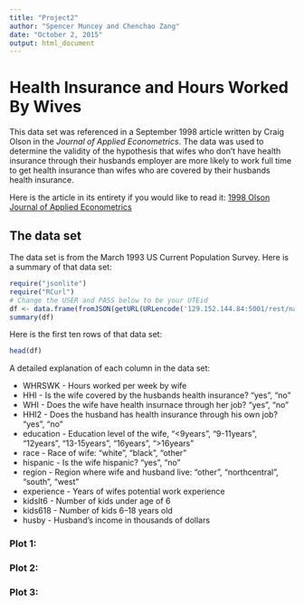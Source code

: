 ```yaml
---
title: "Project2"
author: "Spencer Muncey and Chenchao Zang"
date: "October 2, 2015"
output: html_document
---
```

# Health Insurance and Hours Worked By Wives
This data set was referenced in a September 1998 article written by Craig Olson in the *Journal of Applied Econometrics*. The data was used to determine the validity of the hypothesis that wifes who don't have health insurance through their husbands employer are more likely to work full time to get health insurance than wifes who are covered by their husbands health insurance. 

Here is the article in its entirety if you would like to read it: [1998 Olson Journal of Applied Econometrics](./Olson-1998-Journal_of_Applied_Econometrics.pdf)

## The data set 
The data set is from the March 1993 US Current Population Survey. Here is a summary of that data set:
```r
require("jsonlite")
require("RCurl")
# Change the USER and PASS below to be your UTEid
df <- data.frame(fromJSON(getURL(URLencode('129.152.144.84:5001/rest/native/?query="select * from hi"'),httpheader=c(DB='jdbc:oracle:thin:@129.152.144.84:1521/PDBF15DV.usuniversi01134.oraclecloud.internal', USER='cs329e_cz4795', PASS='orcl_cz4795', MODE='native_mode', MODEL='model', returnDimensions = 'False', returnFor = 'JSON'), verbose = TRUE), ))
summary(df)
```


Here is the first ten rows of that data set:
```r
head(df)
```

A detailed explanation of each column in the data set:  

* WHRSWK - Hours worked per week by wife
* HHI - Is the wife covered by the husbands health insurance? "yes", "no"
* WHI - Does the wife have health insurnace through her job? "yes", "no"
* HHI2 - Does the husband has health insurance through his own job? "yes", "no"
* education - Education level of the wife, "<9years", "9-11years", "12years", "13-15years", "16years", ">16years"
* race - Race of wife: "white", "black", "other"
* hispanic - Is the wife hispanic? "yes", "no"
* region - Region where wife and husband live: "other", "northcentral", "south", "west"
* experience - Years of wifes potential work experience
* kidslt6 - Number of kids under age of 6
* kids618 - Number of kids 6–18 years old
* husby - Husband's income in thousands of dollars

### Plot 1: 


### Plot 2:


### Plot 3: 
